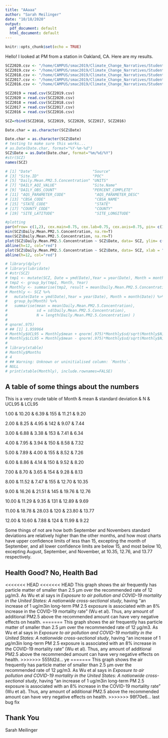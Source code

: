 ```yaml
---
title: "AAaaa"
author: "Sarah Meilinger"
date: "10/18/2020"
output:
  pdf_document: default
  html_document: default
---
```


```r
knitr::opts_chunk$set(echo = TRUE)
```


Hello! I looked at PM from a station in Oakland, CA. Here are my results.

```r
SCZ2020.csv <- "/home/CAMPUS/smac2019/Climate_Change_Narratives/Student_Folders/Meilinger/Daily 2020 Oak.csv"
SCZ2019.csv <- "/home/CAMPUS/smac2019/Climate_Change_Narratives/Student_Folders/Meilinger/Daily 2019 Oak.csv"
SCZ2018.csv <- "/home/CAMPUS/smac2019/Climate_Change_Narratives/Student_Folders/Meilinger/Daily 2018 Oak.csv"
SCZ2017.csv <- "/home/CAMPUS/smac2019/Climate_Change_Narratives/Student_Folders/Meilinger/Daily 2017 Oak.csv"
SCZ2016.csv <- "/home/CAMPUS/smac2019/Climate_Change_Narratives/Student_Folders/Meilinger/Daily 2016 Oak.csv"

SCZ2019 = read.csv(SCZ2019.csv)
SCZ2020 = read.csv(SCZ2020.csv)
SCZ2018 = read.csv(SCZ2018.csv)
SCZ2017 = read.csv(SCZ2017.csv)
SCZ2016 = read.csv(SCZ2016.csv)

SCZ=rbind(SCZ2018, SCZ2019, SCZ2020, SCZ2017, SCZ2016)

Date.char = as.character(SCZ$Date)

Date.char = as.character(SCZ$Date)
# testing to make sure this works...
# as.Date(Date.char, format="%Y-%m-%d")
SCZ$Date = as.Date(Date.char, format="%m/%d/%Y")
#str(SCZ)
names(SCZ)

# [1] "Date"                           "Source"                        
# [3] "Site.ID"                        "POC"                           
# [5] "Daily.Mean.PM2.5.Concentration" "UNITS"                         
# [7] "DAILY_AQI_VALUE"                "Site.Name"                     
# [9] "DAILY_OBS_COUNT"                "PERCENT_COMPLETE"              
# [11] "AQS_PARAMETER_CODE"             "AQS_PARAMETER_DESC"            
# [13] "CBSA_CODE"                      "CBSA_NAME"                     
# [15] "STATE_CODE"                     "STATE"                         
# [17] "COUNTY_CODE"                    "COUNTY"                        
# [19] "SITE_LATITUDE"                  "SITE_LONGITUDE"  

#plotting
par(mfrow= c(1,2), cex.main=0.75, cex.lab=0.75, cex.axis=0.75, pin= c(1.5, 1))
min(SCZ$Daily.Mean.PM2.5.Concentration, na.rm=T)
max(SCZ$Daily.Mean.PM2.5.Concentration, na.rm=T)
plot(SCZ$Daily.Mean.PM2.5.Concentration ~ SCZ$Date, data= SCZ, ylim= c(1,40), xlab = "Year", ylab = "Daily PM 2.5", main = "Daily PM 2.5 Readings in Oakland Califonia, Zoomed In", mar= c(.5,.5,.5,.5))
abline(h=12, col="red")
plot(SCZ$Daily.Mean.PM2.5.Concentration ~ SCZ$Date, data= SCZ, xlab = "Year", ylab = "Daily PM 2.5", main = "Daily PM 2.5 Readings in Oakland Califonia")
abline(h=12, col="red")

# library(dplyr)
# library(lubridate)
# #str(SCZ)
# tmp1 <- mutate(SCZ, Date = ymd(Date),Year = year(Date), Month = month(Date))
# tmp2 <- group_by(tmp1, Month, Year)
# Monthly <- summarise(tmp2, result = mean(Daily.Mean.PM2.5.Concentration) )
# Monthly <- SCZ %>%
#   mutate(Date = ymd(Date),Year = year(Date), Month = month(Date)) %>%
#   group_by(Month) %>%
#   summarise(mean = mean(Daily.Mean.PM2.5.Concentration),
#             sd = sd(Daily.Mean.PM2.5.Concentration),
#             N = length(Daily.Mean.PM2.5.Concentration) )
# 
# qnorm(.975)
# ## [1] 1.959964
# Monthly$UCL95 = Monthly$mean + qnorm(.975)*Monthly$sd/sqrt(Monthly$N)
# Monthly$LCL95 = Monthly$mean - qnorm(.975)*Monthly$sd/sqrt(Monthly$N)
# 
# library(xtable)
# Monthly$Months
# 4
# ## Warning: Unknown or uninitialised column: `Months`.
# NULL
# print(xtable(Monthly), include.rownames=FALSE)

```

## A table of some things about the numbers

This is a very crude table of 
Month & mean & standard deviation & N & UCL95 & LCL95 

1.00 & 10.20 & 6.39 & 155 & 11.21 & 9.20 

2.00 & 8.25 & 4.95 & 142 & 9.07 & 7.44 

3.00 & 6.88 & 3.38 & 153 & 7.41 & 6.34  

4.00 & 7.95 & 3.94 & 150 & 8.58 & 7.32  

5.00 & 7.89 & 4.00 & 155 & 8.52 & 7.26  

6.00 & 8.86 & 4.14 & 150 & 9.52 & 8.20  

7.00 & 8.70 & 3.65 & 154 & 9.28 & 8.13  

8.00 & 11.52 & 7.47 & 155 & 12.70 & 10.35 

9.00 & 16.26 & 21.51 & 145 & 19.76 & 12.76  

10.00 & 11.29 & 9.35 & 131 & 12.89 & 9.69  

11.00 & 18.78 & 28.03 & 120 & 23.80 & 13.77  

12.00 & 10.60 & 7.88 & 124 & 11.99 & 9.22 

Some things of not are how both September and Novembers standard deviations are relatively higher than the other months, and how most charts have upper confidence limits of less than 15, excepting the month of September, and all lower confidence limits are below 15, and most below 10, excepting August, September, and November, at 10.35, 12.76, and 13.77 respectively.


## Health Good? No, Health Bad

<<<<<<< HEAD
<<<<<<< HEAD
This graph shows the air frequently has particle matter of smaller than 2.5 µm over the recommended rate of 12 µg/m3. As Wu et al says in *Exposure to air pollution and COVID-19 mortality in the United States: A nationwide cross-sectional study*, having "an  increase  of  1 ug/m3in  long-term  PM 2.5 exposure is associated with an 8% increase in the COVID-19 mortality rate" (Wu et al). Thus, any amount of additional PM2.5 above the recommended amount can have very negative effects on health.
=======
This graph shows the air frequently has particle matter of smaller than 2.5 µm over the recommended rate of 12 µg/m3. As Wu et al says in *Exposure to air pollution and COVID-19 mortality in the United States: A nationwide cross-sectional study*, having "an  increase  of  1 𝜇g/m3in  long-term  PM 2.5 exposure is associated with an 8% increase in the COVID-19 mortality rate" (Wu et al). Thus, any amount of additional PM2.5 above the recommended amount can have very negative effects on health.
>>>>>>> 555fd2d... ye
=======
This graph shows the air frequently has particle matter of smaller than 2.5 µm over the recommended rate of 12 µg/m3. As Wu et al says in *Exposure to air pollution and COVID-19 mortality in the United States: A nationwide cross-sectional study*, having "an  increase  of  1 ug/m3in  long-term  PM 2.5 exposure is associated with an 8% increase in the COVID-19 mortality rate" (Wu et al). Thus, any amount of additional PM2.5 above the recommended amount can have very negative effects on health.
>>>>>>> 98f70e6... last bug fix



## Thank You
Sarah Meilinger